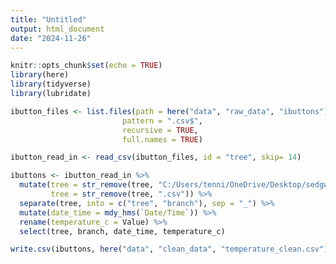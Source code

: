 ```yaml
---
title: "Untitled"
output: html_document
date: "2024-11-26"
---
```


```r
knitr::opts_chunk$set(echo = TRUE)
library(here)
library(tidyverse)
library(lubridate)
```

```r
ibutton_files <- list.files(path = here("data", "raw_data", "ibuttons"),
                         pattern = ".csv$",
                         recursive = TRUE, 
                         full.names = TRUE)

ibutton_read_in <- read_csv(ibutton_files, id = "tree", skip= 14)

ibuttons <- ibutton_read_in %>% 
  mutate(tree = str_remove(tree, "C:/Users/tenni/OneDrive/Desktop/sedgwick_trex_2024/data/raw_data/ibuttons/tree_"),
         tree = str_remove(tree, ".csv")) %>% 
  separate(tree, into = c("tree", "branch"), sep = "_") %>% 
  mutate(date_time = mdy_hms(`Date/Time`)) %>% 
  rename(temperature_c = Value) %>% 
  select(tree, branch, date_time, temperature_c)

write.csv(ibuttons, here("data", "clean_data", "temperature_clean.csv"))

```

